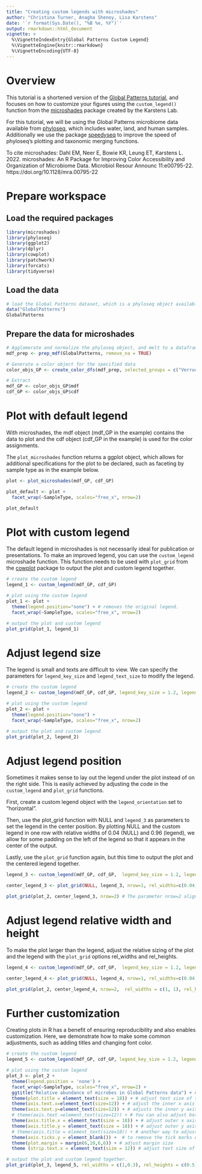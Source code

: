 ```yaml
---
title: "Creating custom legends with microshades"
author: "Christina Turner, Anagha Shenoy, Lisa Karstens"
date: '`r format(Sys.Date(), "%B %e, %Y")`'
output: rmarkdown::html_document
vignette: >
  %\VignetteIndexEntry{Global Patterns Custom Legend}
  %\VignetteEngine{knitr::rmarkdown}
  %\VignetteEncoding{UTF-8}
---
```




# Overview

This tutorial is a shortened version of the [Global Patterns tutorial](https://karstenslab.github.io/microshades/articles/microshades-GP.html), and focuses on how to customize your figures using the `custom_legend()` function from the [microshades](https://github.com/KarstensLab/microshades) package created by the Karstens Lab. 

For this tutorial, we will be using the Global Patterns microbiome data available from [phyloseq](https://bioconductor.org/packages/release/bioc/html/phyloseq.html), which includes water, land, and human samples. Additionally we use the package [speedyseq](https://github.com/mikemc/speedyseq) to improve the speed of phyloseq’s plotting and taxonomic merging functions. 

To cite microshades: Dahl EM, Neer E, Bowie KR, Leung ET, Karstens L. 2022. microshades: An R Package for Improving Color Accessibility and Organization of Microbiome Data. Microbiol Resour Announc 11:e00795-22. https://doi.org/10.1128/mra.00795-22

# Prepare workspace

## Load the required packages

```r
library(microshades)
library(phyloseq)
library(ggplot2)
library(dplyr)
library(cowplot)
library(patchwork)
library(forcats)
library(tidyverse)
```

## Load the data
```r
# load the Global Patterns dataset, which is a phyloseq object available from the Phyloseq package.
data("GlobalPatterns")
GlobalPatterns
```




## Prepare the data for microshades

```r
# Agglomerate and normalize the phyloseq object, and melt to a dataframe. 
mdf_prep <- prep_mdf(GlobalPatterns, remove_na = TRUE)

# Generate a color object for the specified data
color_objs_GP <- create_color_dfs(mdf_prep, selected_groups = c("Verrucomicrobia", "Proteobacteria", "Actinobacteria", "Bacteroidetes", "Firmicutes"), cvd = TRUE)

# Extract
mdf_GP <- color_objs_GP$mdf
cdf_GP <- color_objs_GP$cdf
```




# Plot with default legend

With microshades, the mdf object (mdf_GP in the example) contains the data to plot and the cdf object (cdf_GP in the example) is used for the color assignments. 

The `plot_microshades` function returns a ggplot object, which allows for additional specifications for the plot to be declared, such as faceting by sample type as in the example below. 

```r

plot <- plot_microshades(mdf_GP, cdf_GP)

plot_default <- plot +
  facet_wrap(~SampleType, scales="free_x", nrow=2)

plot_default
```



# Plot with custom legend

The default legend in microshades is not necessarily ideal for publication or presentations. To make an improved legend, you can use the `custom_legend` microshade function. This function needs to be used with `plot_grid` from the [cowplot](https://wilkelab.org/cowplot/) package to output the plot and custom legend together. 


```r
# create the custom legend
legend_1 <- custom_legend(mdf_GP, cdf_GP)  

# plot using the custom legend 
plot_1 <- plot +
  theme(legend.position="none") + # removes the original legend.
  facet_wrap(~SampleType, scales="free_x", nrow=2)

# output the plot and custom legend
plot_grid(plot_1, legend_1)  
```

# Adjust legend size

The legend is small and texts are difficult to view. We can specify the parameters for `legend_key_size` and `legend_text_size` to modify the legend.

```r
# create the custom legend
legend_2 <- custom_legend(mdf_GP, cdf_GP, legend_key_size = 1.2, legend_text_size = 14) # adjust size with legend_key_size and texts with legend_text_size. 

# plot using the custom legend 
plot_2 <- plot +
  theme(legend.position="none") + 
  facet_wrap(~SampleType, scales="free_x", nrow=2)

# output the plot and custom legend 
plot_grid(plot_2, legend_2) 
```



# Adjust legend position

Sometimes it makes sense to lay out the legend under the plot instead of on the right side. This is easily achieved by adjusting the code in the `custom_legend` and `plot_grid` functions. 

First, create a custom legend object with the `legend_orientation` set to "horizontal". 

Then, use the plot_grid function with NULL and `legend_3` as parameters to set the legend in the center position. By plotting NULL and the custom legend in one row with relative widths of 0.04 (NULL) and 0.96 (legend), we allow for some padding on the left of the legend so that it appears in the center of the output. 

Lastly, use the `plot_grid` function again, but this time to output the plot and the centered legend together. 


```r
legend_3 <- custom_legend(mdf_GP, cdf_GP,  legend_key_size = 1.2, legend_text_size = 14, legend_orientation = "horizontal") # set the legend_orientation to "horizontal" to align legend horizontally.The default is vertical. 

center_legend_3 <- plot_grid(NULL, legend_3, nrow=1, rel_widths=c(0.04, 0.96)) # The rel_widths centers the legend. nrow = 1 places the legend and null space on the same level.

plot_grid(plot_2, center_legend_3, nrow=2) # The parameter nrow=2 aligns the legend to be below the plot. 
```

# Adjust legend relative width and height

To make the plot larger than the legend, adjust the relative sizing of the plot and the legend with the `plot_grid` options rel_widths and rel_heights.

```r
legend_4 <- custom_legend(mdf_GP, cdf_GP,  legend_key_size = 1.2, legend_text_size = 14, legend_orientation = "horizontal") 

center_legend_4 <- plot_grid(NULL, legend_4, nrow=1, rel_widths=c(0.04, 0.96))

plot_grid(plot_2, center_legend_4, nrow=2,  rel_widths = c(1, 1), rel_heights = c(1, .25)) # The rel_widths and rel_heights option allows you to specify the relative sizing of the plot and legend. 
```

# Further customization 

Creating plots in R has a benefit of ensuring reproducibility and also enables customization. Here, we demonstrate how to make some common adjustments, such as adding titles and changing font color. 


```r

# create the custom legend
legend_5 <- custom_legend(mdf_GP, cdf_GP, legend_key_size = 1.2, legend_text_size = 14) 

# plot using the custom legend 
plot_3 <- plot_2 +
  theme(legend.position = 'none') + 
  facet_wrap(~SampleType, scales="free_x", nrow=2) +
  ggtitle("Relative abundance of microbes in Global Patterns data") + # to add a main title to top of plot.
  theme(plot.title = element_text(size = 18)) + # adjust text size of title
  theme(axis.text.x=element_text(size=12)) + # adjust the inner x axis text size.
  theme(axis.text.y=element_text(size=12)) + # adjusts the inner y axis text size.
  # theme(axis.text =element_text(size=12)) + # You can also adjust both x and y axis text size with one line of code.
  theme(axis.title.x = element_text(size = 18)) + # adjust outer x axis label.
  theme(axis.title.y = element_text(size = 18)) + # adjust outer y axis label.
  # theme(axis.title = element_text(size=18)) + # another way to adjust both x and y axis titles.
  theme(axis.ticks.y = element_blank()) +  # to remove the tick marks on your plot.
  theme(plot.margin = margin(6,10,6,6)) + # adjust margin size
  theme (strip.text.x = element_text(size = 12)) # adjust text size of top labels in grey bars

# output the plot and custom legend together. 
plot_grid(plot_3, legend_5, rel_widths = c(1,0.3), rel_heights = c(0.5, 1))  

```



